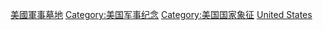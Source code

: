 {{cat main|美國國家公墓}}

[[Category:美國軍事墓地|]]
[[Category:美国军事纪念|Category:美国军事纪念]]
[[Category:美国国家象征|Category:美国国家象征]]
[[Category:国家公墓|United States]]